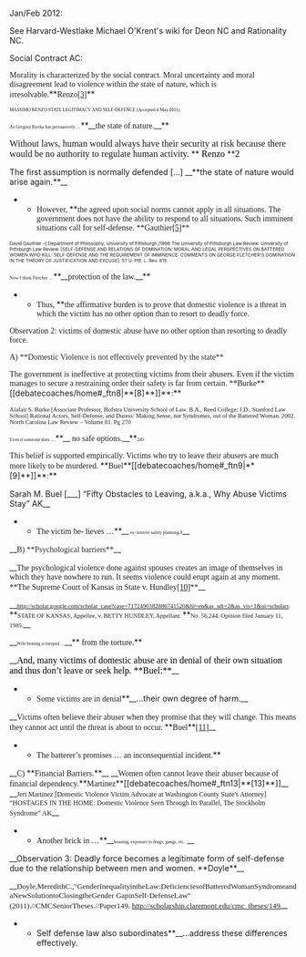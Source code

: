 Jan/Feb 2012:

See Harvard-Westlake Michael O'Krent's wiki for Deon NC and Rationality NC. 

Social Contract AC:

<span style="background-color: #ffffff; font-family: Calibri;">Morality is characterized by the social contract. Moral uncertainty and moral disagreement lead to violence within the state of nature, which is irresolvable.</span>**<span style="background-color: #ffffff; font-family: Calibri;">Renzo[[debatecoaches/home#_ftn3|[3]]]</span>**

<span style="color: #101010; font-family: Calibri; font-size: 6pt;">MASSIMO RENZO STATE LEGITIMACY AND SELF-DEFENCE (Accepted 4 May 2011)</span>

<span style="background-color: #ffffff; font-family: Calibri; font-size: 8px;">As Gregory Kavka has persuasively …</span>**<span style="background-color: #ffffff;">__<span style="font-family: Calibri;">the state of nature.</span>__</span>**


<span style="font-family: Calibri; font-size: 12pt;">Without laws, human would always have their security at risk because there would be no authority to regulate human activity. </span>**<span style="color: black; font-family: Calibri; font-size: 12pt;"> Renzo </span>**<span style="color: black; font-family: Calibri; font-size: 12pt;">2</span>

The first assumption is normally defended [...] __**the state of nature would arise again.**__

**<span style="background-color: #ffffff; font-family: Calibri;">However, </span>**<span style="background-color: #ffffff; font-family: Calibri;">the agreed upon social norms cannot apply in all situations. The government does not have the ability to respond to all situations. Such imminent situations call for self-defense. **Gauthier[[debatecoaches/home#_ftn5|[5]]]**</span>

<span style="font-size: 6pt;">David Gauthier –[ Department of Philosophy, University of Pittsburgh.]1996 The University of Pittsburgh Law Review. University of Pittsburgh Law Review. [SELF-DEFENSE AND RELATIONS OF DOMINATION: MORAL AND LEGAL PERSPECTIVES ON BATTERED WOMEN WHO KILL: SELF-DEFENSE AND THE REQUIREMENT OF IMMINENCE: COMMENTS ON GEORGE FLETCHER'S DOMINATION IN THE THEORY OF JUSTIFICATION AND EXCUSE]. 57 U. Pitt. L. Rev. 615</span>

<span style="background-color: #ffffff; font-family: Calibri; font-size: 8px;">Now I think Fletcher …</span>**<span style="background-color: #ffffff;">__<span style="font-family: Calibri;">protection of the law.</span>__</span>**

**<span style="background-color: #ffffff; font-family: Calibri;">Thus, </span>**<span style="background-color: #ffffff; font-family: Calibri;">the affirmative burden is to prove that domestic violence is a threat in which the victim has no other option than to resort to deadly force.</span>

<span style="background-color: #ffffff; font-family: Calibri;">Observation 2: victims of domestic abuse have no other option than resorting to deadly force.</span>

<span style="background-color: #ffffff; color: #262626; font-family: Calibri;">A) **Domestic Violence is not effectively prevented by the state**</span>

<span style="background-color: #ffffff; font-family: Calibri;">The government is ineffective at protecting victims from their abusers. Even if the victim manages to secure a restraining order their safety is far from certain. **Burke**</span><span style="background-color: #ffffff;">[[debatecoaches/home#_ftn8|**[8]**]]</span>**<span style="background-color: #ffffff; font-family: Calibri;">:</span>**

<span style="font-family: Cambria; font-size: 8pt;">Alafair S. Burke [Associate Professor, Hofstra University School of Law. B.A., Reed College; J.D., Stanford Law School] Rational Actors, Self-Defense, and Duress: Making Sense, not Syndromes, out of the Battered Woman. 2002. North Carolina Law Review – Volume 81. Pg 270</span>

<span style="background-color: #ffffff; font-family: Calibri; font-size: 8px;">Even if someone does …</span>**<span style="background-color: #ffffff;">__<span style="font-family: Calibri;"> no safe options.</span>__</span>**<span style="background-color: #ffffff; font-family: Calibri; font-size: 8px;">249</span>

<span style="background-color: #ffffff; font-family: Calibri;">This belief is supported empirically. Victims who try to leave their abusers are much more likely to be murdered. </span>**<span style="background-color: #ffffff; font-family: Calibri;">Buel</span>**<span style="background-color: #ffffff;">[[debatecoaches/home#_ftn9|**[9]**]]</span>**<span style="background-color: #ffffff; font-family: Calibri;">:</span>**

Sarah M. Buel [___] “Fifty Obstacles to Leaving, a.k.a., Why Abuse Victims Stay” AK__

**<span style="font-family: Calibri;">The victim be- lieves …</span>**__<span style="background-color: #ffffff; font-family: Calibri; font-size: 8px;"> ex- tensive safety planning.9</span>__

__<span style="background-color: #ffffff; color: #262626; font-family: Calibri;">B) **Psychological barriers**</span>__

__<span style="background-color: #ffffff; font-family: Calibri;">The psychological violence done against spouses creates an image of themselves in which they have nowhere to run. It seems violence could erupt again at any moment. **The Supreme Court of Kansas in State v. Hundley[[debatecoaches/home#_ftn10|[10]]]**</span>__

__<span style="font-family: Calibri; font-size: 8pt;">[[http://scholar.google.com/scholar_case?case=7172490382886741520&hl=en&as_sdt=2&as_vis=1&oi=scholarr]]</span><span style="font-family: Calibri; font-size: 8pt;">. </span>**<span style="font-family: Calibri; font-size: 8pt;">STATE OF KANSAS, Appellee, v. BETTY HUNDLEY, Appellant. </span>**<span style="font-family: Calibri; font-size: 8pt;">No. 56,244. Opinion filed January 11, 1985.</span>__

__<span style="background-color: #ffffff; font-family: Calibri; font-size: 8px;">Wife beating is steeped …</span>__**<span style="font-family: Calibri;"> from the torture.</span>**

__<span style="color: black; font-family: Calibri; font-size: 12pt;">And, many victims of domestic abuse are in denial of their own situation and thus don’t leave or seek help. **Buel:**</span>__

**<span style="background-color: #ffffff; font-family: Calibri;">Some victims are in denial</span>**__...their own degree of harm.__


__<span style="background-color: #ffffff; font-family: Calibri;">Victims often believe their abuser when they promise that they will change. This means they cannot act until the threat is about to occur. </span>**<span style="background-color: #ffffff; font-family: Calibri;">Buel</span>**<span style="background-color: #ffffff; font-family: Calibri;">[[debatecoaches/home#_ftn11|[11]]]</span>__

**<span style="font-family: Calibri;">The batterer’s promises … an inconsequential incident.</span>**

__<span style="background-color: #ffffff; font-family: Calibri;">C) </span><span style="background-color: #ffffff;">**<span style="font-family: Calibri;">Financial Barriers.</span>**</span>__
__<span style="margin-bottom: 0px; margin-left: 0px; margin-right: 0px; margin-top: 0px; padding-bottom: 0px; padding-left: 0px; padding-right: 0px; padding-top: 0px;"><span style="background-color: #ffffff; font-family: Calibri;">Women often cannot leave their abuser because of financial dependency.</span><span style="background-color: #ffffff;">**<span style="font-family: Calibri;">Martinez</span>**<span style="cursor: pointer;">[[debatecoaches/home#_ftn13|**[13]**]]</span></span></span>__
__<span style="font-family: Calibri; font-size: 9pt;">Jeri Martinez [Domestic Violence Victim Advocate at Washington County State's Attorney] “HOSTAGES IN THE HOME: Domestic Violence Seen Through Its Parallel, The Stockholm Syndrome” AK</span>__
**<span style="font-family: Calibri;">Another brick in …</span>**__<span style="background-color: #ffffff; font-family: Calibri; font-size: 8px;">housing, exposure to drugs, gangs, etc.  </span>__


__Observation 3: Deadly force becomes a legitimate form of self-defense due to the relationship between men and women. **Doyle**__ 

__<span style="font-family: Cambria; font-size: 10pt;">Doyle,MeredithC.,"GenderInequalityintheLaw:DeficienciesofBatteredWomanSyndromeandaNewSolutiontoClosingtheGender GapinSelf-DefenseLaw"(2011).//CMCSeniorTheses.//Paper149. </span><span style="color: windowtext; font-family: Cambria; font-size: 10pt; text-decoration: none;">[[http://scholarship.claremont.edu/cmc_theses/149]]</span>__

**Self defense law also subordinates**__...address these differences effectively.